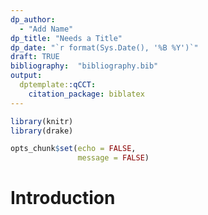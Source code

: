 ```yaml
---
dp_author:
  - "Add Name"
dp_title: "Needs a Title"
dp_date: "`r format(Sys.Date(), '%B %Y')`"
draft: TRUE
bibliography:  "bibliography.bib"
output: 
  dptemplate::qCCT:
    citation_package: biblatex
---
```


```r

library(knitr)
library(drake)

opts_chunk$set(echo = FALSE,
               message = FALSE)

```

# Introduction

